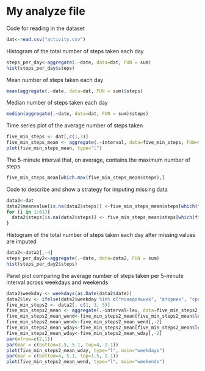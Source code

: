 My analyze file
======================

Code for reading in the dataset

```{r}
dat<-read.csv("activity.csv")
```

Histogram of the total number of steps taken each day

```{r}
steps_per_day<-aggregate(.~date, data=dat, FUN = sum)
hist(steps_per_day$steps)
```

Mean number of steps taken each day
```{r}
mean(aggregate(.~date, data=dat, FUN = sum)$steps)
```

Median number of steps taken each day
```{r}
median(aggregate(.~date, data=dat, FUN = sum)$steps)
```

Time series plot of the average number of steps taken
```{r}
five_min_steps <- dat[,c(1,3)]
five_min_steps_mean <- aggregate(.~interval, data=five_min_steps, FUN=mean)
plot(five_min_steps_mean, type="l")
```

The 5-minute interval that, on average, contains the maximum number of steps
```{r}
five_min_steps_mean[which.max(five_min_steps_mean$steps),]
```

Code to describe and show a strategy for imputing missing data
```{r}
data2<-dat
data2$meanvalue[is.na(data2$steps)] <-five_min_steps_mean$steps[which(five_min_steps_mean$interval==data2$interval[is.na(data2$steps)])]
for (i in 1:61){
  data2$steps[is.na(data2$steps)] <- five_min_steps_mean$steps[which(five_min_steps_mean$interval==data2$interval[is.na(data2$steps)])]
}
```

Histogram of the total number of steps taken each day after missing values are imputed
```{r}
data2<-data2[,-4]
steps_per_day2<-aggregate(.~date, data=data2, FUN = sum)
hist(steps_per_day2$steps)
```

Panel plot comparing the average number of steps taken per 5-minute interval across weekdays and weekends
```{r}
data2$weekday <- weekdays(as.Date(data2$date))
data2$lev <- ifelse(data2$weekday %in% c("понедельник", "вторник", "среда", "четверг", "пятница"), "weekday", "weekend")
five_min_steps2 <- data2[, c(1, 3, 5)]
five_min_steps2_mean <- aggregate(.~interval+lev, data=five_min_steps2, FUN=mean)
five_min_steps2_mean_wend<-five_min_steps2_mean[five_min_steps2_mean$lev=="weekend",]
five_min_steps2_mean_wend<-five_min_steps2_mean_wend[,-2]
five_min_steps2_mean_wday<-five_min_steps2_mean[five_min_steps2_mean$lev=="weekday",]
five_min_steps2_mean_wday<-five_min_steps2_mean_wday[,-2]
par(mfrow=c(2,1))
par(mar = c(bottom=1.5, 5.1, top=4, 2.1))
plot(five_min_steps2_mean_wday, type="l", main="weekdays")
par(mar = c(bottom=4, 5.1, top=1.5, 2.1))
plot(five_min_steps2_mean_wend, type="l", main="weekends")
```
